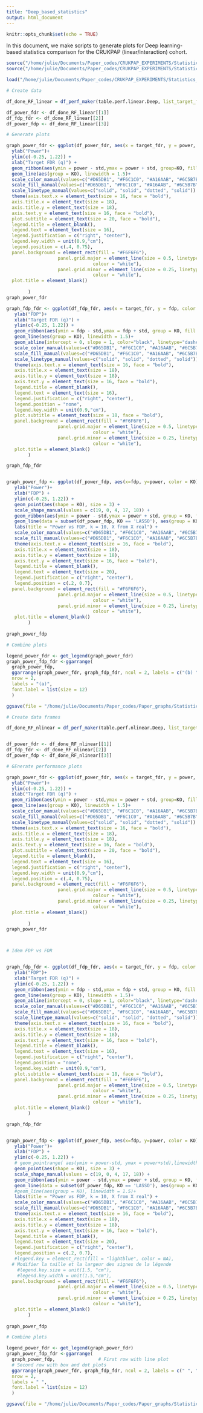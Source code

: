 ```yaml
---
title: "Deep_based_statistics"
output: html_document
---
```


```r
knitr::opts_chunk$set(echo = TRUE)
```

In this document, we make scripts to generate plots for Deep learning-based statistics comparison for the CRUKPAP (linear/interaction) cohort.

```r
source("/home/julie/Documents/Paper_codes/CRUKPAP_EXPERIMENTS/Statistics_comparison/Settings.R")
source("/home/julie/Documents/Paper_codes/CRUKPAP_EXPERIMENTS/Statistics_comparison/Functions.R")
```

```r
load("/home/julie/Documents/Paper_codes/CRUKPAP_EXPERIMENTS/Statistics_comparison/R_files/DeepStat_trueX_fakeY_tables_perfx10.R")
```




```r

# Create data

df_done_RF_linear = df_perf_maker(table.perf.linear.Deep, list_target_fdr = list_target_fdr, stats_names  = c("swap", "deeppink", "swapint", "unweighted  " ), n.rep = 10)

df_power_fdr <- df_done_RF_linear[[1]]
df_fdp_fdr <- df_done_RF_linear[[2]] 
df_power_fdp <- df_done_RF_linear[[3]]

# Generate plots

graph_power_fdr <- ggplot(df_power_fdr, aes(x = target_fdr, y = power, color = KO, linetype = KO)) + 
  ylab("Power")+ 
  ylim(c(-0.25, 1.22)) +    
  xlab("Target FDR (q)") + 
  geom_ribbon(aes(ymin = power - std,ymax = power + std, group=KO, fill = KO), alpha = 0.15, colour = NA) + 
  geom_line(aes(group = KO), linewidth = 1.5)+
  scale_color_manual(values=c("#D65DB1", "#F6C1C0", "#A16AAB", "#6C5B7B"))  +
  scale_fill_manual(values=c("#D65DB1", "#F6C1C0", "#A16AAB", "#6C5B7B")) +
  scale_linetype_manual(values=c("solid", "solid", "dotted", "solid")) +
  theme(axis.text.x = element_text(size = 16, face = "bold"),
  axis.title.x = element_text(size = 18),
  axis.title.y = element_text(size = 18),
  axis.text.y = element_text(size = 16, face = "bold"),
  plot.subtitle = element_text(size = 20, face = "bold"),
  legend.title = element_blank(),
  legend.text = element_text(size = 16),
  legend.justification = c("right", "center"),
  legend.key.width = unit(0.9,"cm"),
  legend.position = c(.4, 0.75),
  panel.background = element_rect(fill = "#F6F6F6"),
                   panel.grid.major = element_line(size = 0.5, linetype = 'solid',
                                colour = "white"), 
                   panel.grid.minor = element_line(size = 0.25, linetype = 'solid',
                                colour = "white"),
  plot.title = element_blank()
                   
        )
graph_power_fdr

graph_fdp_fdr <- ggplot(df_fdp_fdr, aes(x = target_fdr, y = fdp, color = KO, linetype = KO)) + 
   ylab("FDP")+ 
   xlab("Target FDR (q)") + 
   ylim(c(-0.25, 1.22)) + 
   geom_ribbon(aes(ymin = fdp - std,ymax = fdp + std, group = KO, fill = KO), alpha = 0.15, colour = NA) + 
   geom_line(aes(group = KO), linewidth = 1.5)+
   geom_abline(intercept = 0, slope = 1, color="black", linetype="dashed", linewidth = 1)+
   scale_color_manual(values=c("#D65DB1", "#F6C1C0", "#A16AAB", "#6C5B7B"))  +
   scale_fill_manual(values=c("#D65DB1", "#F6C1C0", "#A16AAB", "#6C5B7B")) +
   scale_linetype_manual(values=c("solid", "solid", "dotted", "solid")) +
   theme(axis.text.x = element_text(size = 16, face = "bold"),
   axis.title.x = element_text(size = 18),
   axis.title.y = element_text(size = 18),
   axis.text.y = element_text(size = 16, face = "bold"),
   legend.title = element_blank(),
   legend.text = element_text(size = 16),
   legend.justification = c("right", "center"),
   legend.position = "none",
   legend.key.width = unit(0.9,"cm"),
   plot.subtitle = element_text(size = 18, face = "bold"),
   panel.background = element_rect(fill = "#F6F6F6"),
                   panel.grid.major = element_line(size = 0.5, linetype = 'solid',
                                colour = "white"), 
                   panel.grid.minor = element_line(size = 0.25, linetype = 'solid',
                                colour = "white"),
   plot.title = element_blank()
        )

graph_fdp_fdr


graph_power_fdp <- ggplot(df_power_fdp, aes(x=fdp, y=power, color = KO)) + 
   ylab("Power")+ 
   xlab("FDP") + 
   ylim(c(-0.25, 1.22)) + 
   geom_point(aes(shape = KO), size = 3) +
   scale_shape_manual(values = c(19, 0, 4, 17, 18)) +  
   geom_ribbon(aes(ymin = power - std,ymax = power + std, group = KO, fill = KO), alpha = 0.15, colour = NA) +
   geom_line(data = subset(df_power_fdp, KO == 'LASSO'), aes(group = KO))+
   labs(title = "Power vs FDP, k = 10, X from X real") +
   scale_color_manual(values=c("#D65DB1", "#F6C1C0", "#A16AAB", "#6C5B7B"))  +
   scale_fill_manual(values=c("#D65DB1", "#F6C1C0", "#A16AAB", "#6C5B7B")) +
   theme(axis.text.x = element_text(size = 16, face = "bold"),
   axis.title.x = element_text(size = 18),
   axis.title.y = element_text(size = 18),
   axis.text.y = element_text(size = 16, face = "bold"),
   legend.title = element_blank(),
   legend.text = element_text(size = 20),
   legend.justification = c("right", "center"),
   legend.position = c(.2, 0.7),
  panel.background = element_rect(fill = "#F6F6F6"),
                   panel.grid.major = element_line(size = 0.5, linetype = 'solid',
                                colour = "white"), 
                   panel.grid.minor = element_line(size = 0.25, linetype = 'solid',
                                colour = "white"),
   plot.title = element_blank()
        )
        
graph_power_fdp

# Combine plots

legend_power_fdr <- get_legend(graph_power_fdr)
graph_power_fdp_fdr <-ggarrange(
  graph_power_fdp,           
  ggarrange(graph_power_fdr, graph_fdp_fdr, ncol = 2, labels = c("(b) ", "(c)"), font.label = list(size = 12)), 
  nrow = 2, 
  labels = "(a)",
  font.label = list(size = 12)
  ) 

ggsave(file = "/home/julie/Documents/Paper_codes/Paper_graphs/Statistics_comparison/Figures/SM_figure_9.png", height = 7, width = 12)

```




```r

# Create data frames

df_done_RF_nlinear = df_perf_maker(table.perf.nlinear.Deep, list_target_fdr = list_target_fdr, stats_names  = c("swap", "deeppink", "swapint", "unweighted  "), n.rep = 10)


df_power_fdr <- df_done_RF_nlinear[[1]]
df_fdp_fdr <- df_done_RF_nlinear[[2]] 
df_power_fdp <- df_done_RF_nlinear[[3]]

# GEnerate performance plots

graph_power_fdr <- ggplot(df_power_fdr, aes(x = target_fdr, y = power, color = KO, linetype = KO)) + 
  ylab("Power")+ 
  ylim(c(-0.25, 1.22)) +    
  xlab("Target FDR (q)") + 
  geom_ribbon(aes(ymin = power - std,ymax = power + std, group=KO, fill = KO), alpha = 0.15, colour = NA) + 
  geom_line(aes(group = KO), linewidth = 1.5)+
  scale_color_manual(values=c("#D65DB1", "#F6C1C0", "#A16AAB", "#6C5B7B"))  +
  scale_fill_manual(values=c("#D65DB1", "#F6C1C0", "#A16AAB", "#6C5B7B")) +
  scale_linetype_manual(values=c("solid", "solid", "dotted", "solid")) +
  theme(axis.text.x = element_text(size = 16, face = "bold"),
  axis.title.x = element_text(size = 18),
  axis.title.y = element_text(size = 18),
  axis.text.y = element_text(size = 16, face = "bold"),
  plot.subtitle = element_text(size = 20, face = "bold"),
  legend.title = element_blank(),
  legend.text = element_text(size = 16),
  legend.justification = c("right", "center"),
  legend.key.width = unit(0.9,"cm"),
  legend.position = c(.4, 0.75),
  panel.background = element_rect(fill = "#F6F6F6"),
                   panel.grid.major = element_line(size = 0.5, linetype = 'solid',
                                colour = "white"), 
                   panel.grid.minor = element_line(size = 0.25, linetype = 'solid',
                                colour = "white"),
  plot.title = element_blank()
                   
        )
graph_power_fdr



# Idem FDP vs FDR


graph_fdp_fdr <- ggplot(df_fdp_fdr, aes(x = target_fdr, y = fdp, color = KO, linetype = KO)) + 
   ylab("FDP")+ 
   xlab("Target FDR (q)") + 
   ylim(c(-0.25, 1.22)) + 
   geom_ribbon(aes(ymin = fdp - std,ymax = fdp + std, group = KO, fill = KO), alpha = 0.15, colour = NA) + 
   geom_line(aes(group = KO), linewidth = 1.5)+
   geom_abline(intercept = 0, slope = 1, color="black", linetype="dashed", linewidth = 1)+
   scale_color_manual(values=c("#D65DB1", "#F6C1C0", "#A16AAB", "#6C5B7B"))  +
   scale_fill_manual(values=c("#D65DB1", "#F6C1C0", "#A16AAB", "#6C5B7B")) +
   scale_linetype_manual(values=c("solid", "solid", "dotted", "solid")) +
   theme(axis.text.x = element_text(size = 16, face = "bold"),
   axis.title.x = element_text(size = 18),
   axis.title.y = element_text(size = 18),
   axis.text.y = element_text(size = 16, face = "bold"),
   legend.title = element_blank(),
   legend.text = element_text(size = 16),
   legend.justification = c("right", "center"),
   legend.position = "none",
   legend.key.width = unit(0.9,"cm"),
   plot.subtitle = element_text(size = 18, face = "bold"),
   panel.background = element_rect(fill = "#F6F6F6"),
                   panel.grid.major = element_line(size = 0.5, linetype = 'solid',
                                colour = "white"), 
                   panel.grid.minor = element_line(size = 0.25, linetype = 'solid',
                                colour = "white"),
   plot.title = element_blank()
        )

graph_fdp_fdr


graph_power_fdp <- ggplot(df_power_fdp, aes(x=fdp, y=power, color = KO)) + 
   ylab("Power")+ 
   xlab("FDP") + 
   ylim(c(-0.25, 1.22)) + 
   # geom_pointrange( aes(ymin = power-std, ymax = power+std),linewidth = 1)+
   geom_point(aes(shape = KO), size = 3) +
   scale_shape_manual(values = c(19, 0, 4, 17, 18)) +  
   geom_ribbon(aes(ymin = power - std,ymax = power + std, group = KO, fill = KO), alpha = 0.15, colour = NA) +
   geom_line(data = subset(df_power_fdp, KO == 'LASSO'), aes(group = KO))+
   #geom_line(aes(group = KO), linewidth = 1.5)+
   labs(title = "Power vs FDP, k = 10, X from X real") +
   scale_color_manual(values=c("#D65DB1", "#F6C1C0", "#A16AAB", "#6C5B7B"))  +
   scale_fill_manual(values=c("#D65DB1", "#F6C1C0", "#A16AAB", "#6C5B7B")) +
   theme(axis.text.x = element_text(size = 16, face = "bold"),
   axis.title.x = element_text(size = 18),
   axis.title.y = element_text(size = 18),
   axis.text.y = element_text(size = 16, face = "bold"),
   legend.title = element_blank(),
   legend.text = element_text(size = 20),
   legend.justification = c("right", "center"),
   legend.position = c(.2, 0.7),
   #legend.key = element_rect(fill = "lightblue", color = NA),
  # Modifier la taille et la largeur des signes de la légende
    #legend.key.size = unit(1.5, "cm"),
    #legend.key.width = unit(1.5,"cm"),
  panel.background = element_rect(fill = "#F6F6F6"),
                   panel.grid.major = element_line(size = 0.5, linetype = 'solid',
                                colour = "white"), 
                   panel.grid.minor = element_line(size = 0.25, linetype = 'solid',
                                colour = "white"),
   plot.title = element_blank()
        )
        
graph_power_fdp

# Combine plots

legend_power_fdr <- get_legend(graph_power_fdr)
graph_power_fdp_fdr <-ggarrange(
  graph_power_fdp,                # First row with line plot
  # Second row with box and dot plots
  ggarrange(graph_power_fdr, graph_fdp_fdr, ncol = 2, labels = c(" ", " "), font.label = list(size = 12)), 
  nrow = 2, 
  labels = " ",
  font.label = list(size = 12)
  ) 

ggsave(file = "/home/julie/Documents/Paper_codes/Paper_graphs/Statistics_comparison/Figures/SM_figure_9.png", height = 7, width = 12)

```

